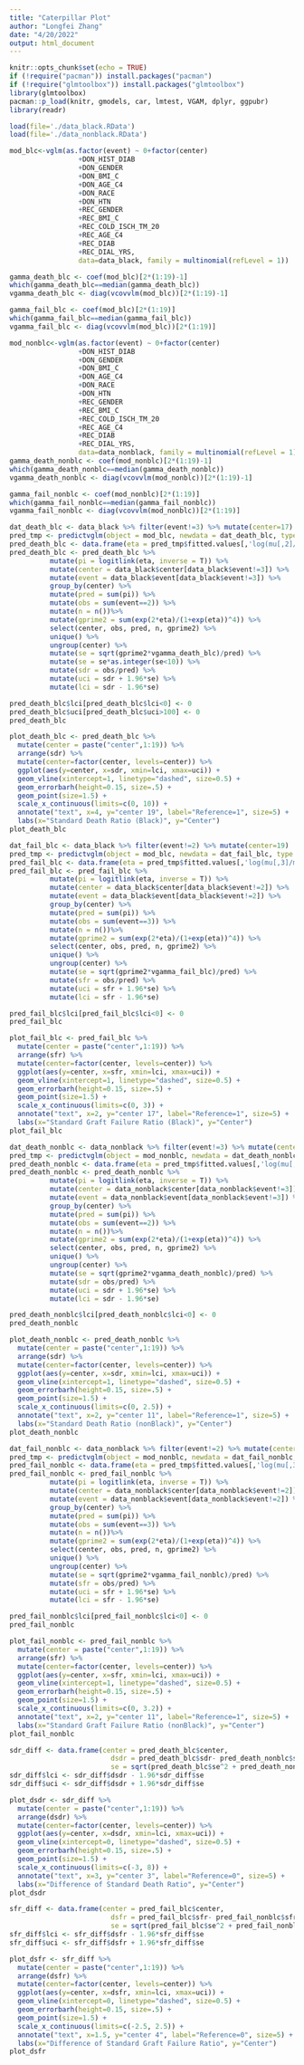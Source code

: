 ```yaml
---
title: "Caterpillar Plot"
author: "Longfei Zhang"
date: "4/20/2022"
output: html_document
---
```


```r
knitr::opts_chunk$set(echo = TRUE)
if (!require("pacman")) install.packages("pacman")
if (!require("glmtoolbox")) install.packages("glmtoolbox")
library(glmtoolbox)
pacman::p_load(knitr, gmodels, car, lmtest, VGAM, dplyr, ggpubr)
library(readr)
```


```r
load(file='./data_black.RData')
load(file='./data_nonblack.RData')
```


```r
mod_blc<-vglm(as.factor(event) ~ 0+factor(center)
                 +DON_HIST_DIAB
                 +DON_GENDER
                 +DON_BMI_C
                 +DON_AGE_C4
                 +DON_RACE
                 +DON_HTN
                 +REC_GENDER
                 +REC_BMI_C
                 +REC_COLD_ISCH_TM_20
                 +REC_AGE_C4
                 +REC_DIAB
                 +REC_DIAL_YRS,
                 data=data_black, family = multinomial(refLevel = 1))

gamma_death_blc <- coef(mod_blc)[2*(1:19)-1]
which(gamma_death_blc==median(gamma_death_blc))
vgamma_death_blc <- diag(vcovvlm(mod_blc))[2*(1:19)-1]

gamma_fail_blc <- coef(mod_blc)[2*(1:19)]
which(gamma_fail_blc==median(gamma_fail_blc))
vgamma_fail_blc <- diag(vcovvlm(mod_blc))[2*(1:19)]
```

```r
mod_nonblc<-vglm(as.factor(event) ~ 0+factor(center)
                 +DON_HIST_DIAB
                 +DON_GENDER
                 +DON_BMI_C
                 +DON_AGE_C4
                 +DON_RACE
                 +DON_HTN
                 +REC_GENDER
                 +REC_BMI_C
                 +REC_COLD_ISCH_TM_20
                 +REC_AGE_C4
                 +REC_DIAB
                 +REC_DIAL_YRS,
                 data=data_nonblack, family = multinomial(refLevel = 1))
gamma_death_nonblc <- coef(mod_nonblc)[2*(1:19)-1]
which(gamma_death_nonblc==median(gamma_death_nonblc))
vgamma_death_nonblc <- diag(vcovvlm(mod_nonblc))[2*(1:19)-1]

gamma_fail_nonblc <- coef(mod_nonblc)[2*(1:19)]
which(gamma_fail_nonblc==median(gamma_fail_nonblc))
vgamma_fail_nonblc <- diag(vcovvlm(mod_nonblc))[2*(1:19)]
```



```r
dat_death_blc <- data_black %>% filter(event!=3) %>% mutate(center=17)
pred_tmp <- predictvglm(object = mod_blc, newdata = dat_death_blc, type = 'link', se.fit = T) 
pred_death_blc <- data.frame(eta = pred_tmp$fitted.values[,'log(mu[,2]/mu[,1])'])
pred_death_blc <- pred_death_blc %>%
          mutate(pi = logitlink(eta, inverse = T)) %>%
          mutate(center = data_black$center[data_black$event!=3]) %>%
          mutate(event = data_black$event[data_black$event!=3]) %>%
          group_by(center) %>%
          mutate(pred = sum(pi)) %>%
          mutate(obs = sum(event==2)) %>%
          mutate(n = n())%>%
          mutate(gprime2 = sum(exp(2*eta)/(1+exp(eta))^4)) %>%
          select(center, obs, pred, n, gprime2) %>%
          unique() %>%
          ungroup(center) %>%
          mutate(se = sqrt(gprime2*vgamma_death_blc)/pred) %>%
          mutate(se = se*as.integer(se<10)) %>%
          mutate(sdr = obs/pred) %>%
          mutate(uci = sdr + 1.96*se) %>%
          mutate(lci = sdr - 1.96*se) 

pred_death_blc$lci[pred_death_blc$lci<0] <- 0
pred_death_blc$uci[pred_death_blc$uci>100] <- 0
pred_death_blc
```          


```r
plot_death_blc <- pred_death_blc %>% 
  mutate(center = paste("center",1:19)) %>%
  arrange(sdr) %>%
  mutate(center=factor(center, levels=center)) %>%
  ggplot(aes(y=center, x=sdr, xmin=lci, xmax=uci)) +
  geom_vline(xintercept=1, linetype="dashed", size=0.5) +
  geom_errorbarh(height=0.15, size=.5) + 
  geom_point(size=1.5) +
  scale_x_continuous(limits=c(0, 10)) +
  annotate("text", x=4, y="center 19", label="Reference=1", size=5) +
  labs(x="Standard Death Ratio (Black)", y="Center")
plot_death_blc
```


```r
dat_fail_blc <- data_black %>% filter(event!=2) %>% mutate(center=19)
pred_tmp <- predictvglm(object = mod_blc, newdata = dat_fail_blc, type = 'link', se.fit = T) 
pred_fail_blc <- data.frame(eta = pred_tmp$fitted.values[,'log(mu[,3]/mu[,1])'])
pred_fail_blc <- pred_fail_blc %>%
          mutate(pi = logitlink(eta, inverse = T)) %>%
          mutate(center = data_black$center[data_black$event!=2]) %>%
          mutate(event = data_black$event[data_black$event!=2]) %>%
          group_by(center) %>%
          mutate(pred = sum(pi)) %>%
          mutate(obs = sum(event==3)) %>%
          mutate(n = n())%>%
          mutate(gprime2 = sum(exp(2*eta)/(1+exp(eta))^4)) %>%
          select(center, obs, pred, n, gprime2) %>%
          unique() %>%
          ungroup(center) %>%
          mutate(se = sqrt(gprime2*vgamma_fail_blc)/pred) %>%
          mutate(sfr = obs/pred) %>%
          mutate(uci = sfr + 1.96*se) %>%
          mutate(lci = sfr - 1.96*se) 

pred_fail_blc$lci[pred_fail_blc$lci<0] <- 0
pred_fail_blc
```


```r
plot_fail_blc <- pred_fail_blc %>% 
  mutate(center = paste("center",1:19)) %>%
  arrange(sfr) %>%
  mutate(center=factor(center, levels=center)) %>%
  ggplot(aes(y=center, x=sfr, xmin=lci, xmax=uci)) +
  geom_vline(xintercept=1, linetype="dashed", size=0.5) +
  geom_errorbarh(height=0.15, size=.5) + 
  geom_point(size=1.5) +
  scale_x_continuous(limits=c(0, 3)) +
  annotate("text", x=2, y="center 17", label="Reference=1", size=5) +
  labs(x="Standard Graft Failure Ratio (Black)", y="Center")
plot_fail_blc
```



```r
dat_death_nonblc <- data_nonblack %>% filter(event!=3) %>% mutate(center=12)
pred_tmp <- predictvglm(object = mod_nonblc, newdata = dat_death_nonblc, type = 'link', se.fit = T) 
pred_death_nonblc <- data.frame(eta = pred_tmp$fitted.values[,'log(mu[,2]/mu[,1])'])
pred_death_nonblc <- pred_death_nonblc %>%
          mutate(pi = logitlink(eta, inverse = T)) %>%
          mutate(center = data_nonblack$center[data_nonblack$event!=3]) %>%
          mutate(event = data_nonblack$event[data_nonblack$event!=3]) %>%
          group_by(center) %>%
          mutate(pred = sum(pi)) %>%
          mutate(obs = sum(event==2)) %>%
          mutate(n = n())%>%
          mutate(gprime2 = sum(exp(2*eta)/(1+exp(eta))^4)) %>%
          select(center, obs, pred, n, gprime2) %>%
          unique() %>%
          ungroup(center) %>%
          mutate(se = sqrt(gprime2*vgamma_death_nonblc)/pred) %>%
          mutate(sdr = obs/pred) %>%
          mutate(uci = sdr + 1.96*se) %>%
          mutate(lci = sdr - 1.96*se) 

pred_death_nonblc$lci[pred_death_nonblc$lci<0] <- 0
pred_death_nonblc
```


```r
plot_death_nonblc <- pred_death_nonblc %>% 
  mutate(center = paste("center",1:19)) %>%
  arrange(sdr) %>%
  mutate(center=factor(center, levels=center)) %>%
  ggplot(aes(y=center, x=sdr, xmin=lci, xmax=uci)) +
  geom_vline(xintercept=1, linetype="dashed", size=0.5) +
  geom_errorbarh(height=0.15, size=.5) + 
  geom_point(size=1.5) +
  scale_x_continuous(limits=c(0, 2.5)) +
  annotate("text", x=2, y="center 11", label="Reference=1", size=5) +
  labs(x="Standard Death Ratio (nonBlack)", y="Center")
plot_death_nonblc
```





```r
dat_fail_nonblc <- data_nonblack %>% filter(event!=2) %>% mutate(center=5)
pred_tmp <- predictvglm(object = mod_nonblc, newdata = dat_fail_nonblc, type = 'link', se.fit = T) 
pred_fail_nonblc <- data.frame(eta = pred_tmp$fitted.values[,'log(mu[,3]/mu[,1])'])
pred_fail_nonblc <- pred_fail_nonblc %>%
          mutate(pi = logitlink(eta, inverse = T)) %>%
          mutate(center = data_nonblack$center[data_nonblack$event!=2]) %>%
          mutate(event = data_nonblack$event[data_nonblack$event!=2]) %>%
          group_by(center) %>%
          mutate(pred = sum(pi)) %>%
          mutate(obs = sum(event==3)) %>%
          mutate(n = n())%>%
          mutate(gprime2 = sum(exp(2*eta)/(1+exp(eta))^4)) %>%
          select(center, obs, pred, n, gprime2) %>%
          unique() %>%
          ungroup(center) %>%
          mutate(se = sqrt(gprime2*vgamma_fail_nonblc)/pred) %>%
          mutate(sfr = obs/pred) %>%
          mutate(uci = sfr + 1.96*se) %>%
          mutate(lci = sfr - 1.96*se)

pred_fail_nonblc$lci[pred_fail_nonblc$lci<0] <- 0
pred_fail_nonblc
```
 
 
```r
plot_fail_nonblc <- pred_fail_nonblc %>% 
  mutate(center = paste("center",1:19)) %>%
  arrange(sfr) %>%
  mutate(center=factor(center, levels=center)) %>%
  ggplot(aes(y=center, x=sfr, xmin=lci, xmax=uci)) +
  geom_vline(xintercept=1, linetype="dashed", size=0.5) +
  geom_errorbarh(height=0.15, size=.5) + 
  geom_point(size=1.5) +
  scale_x_continuous(limits=c(0, 3.2)) +
  annotate("text", x=2, y="center 11", label="Reference=1", size=5) +
  labs(x="Standard Graft Failure Ratio (nonBlack)", y="Center")
plot_fail_nonblc
```


```r
sdr_diff <- data.frame(center = pred_death_blc$center, 
                         dsdr = pred_death_blc$sdr- pred_death_nonblc$sdr,
                         se = sqrt(pred_death_blc$se^2 + pred_death_nonblc$se^2))
sdr_diff$lci <- sdr_diff$dsdr - 1.96*sdr_diff$se
sdr_diff$uci <- sdr_diff$dsdr + 1.96*sdr_diff$se

plot_dsdr <- sdr_diff %>% 
  mutate(center = paste("center",1:19)) %>%
  arrange(dsdr) %>%
  mutate(center=factor(center, levels=center)) %>%
  ggplot(aes(y=center, x=dsdr, xmin=lci, xmax=uci)) +
  geom_vline(xintercept=0, linetype="dashed", size=0.5) +
  geom_errorbarh(height=0.15, size=.5) + 
  geom_point(size=1.5) +
  scale_x_continuous(limits=c(-3, 8)) +
  annotate("text", x=3, y="center 3", label="Reference=0", size=5) +
  labs(x="Difference of Standard Death Ratio", y="Center")
plot_dsdr
```

```r
sfr_diff <- data.frame(center = pred_fail_blc$center, 
                         dsfr = pred_fail_blc$sfr- pred_fail_nonblc$sfr,
                         se = sqrt(pred_fail_blc$se^2 + pred_fail_nonblc$se^2))
sfr_diff$lci <- sfr_diff$dsfr - 1.96*sfr_diff$se
sfr_diff$uci <- sfr_diff$dsfr + 1.96*sfr_diff$se

plot_dsfr <- sfr_diff %>% 
  mutate(center = paste("center",1:19)) %>%
  arrange(dsfr) %>%
  mutate(center=factor(center, levels=center)) %>%
  ggplot(aes(y=center, x=dsfr, xmin=lci, xmax=uci)) +
  geom_vline(xintercept=0, linetype="dashed", size=0.5) +
  geom_errorbarh(height=0.15, size=.5) + 
  geom_point(size=1.5) +
  scale_x_continuous(limits=c(-2.5, 2.5)) +
  annotate("text", x=1.5, y="center 4", label="Reference=0", size=5) +
  labs(x="Difference of Standard Graft Failure Ratio", y="Center")
plot_dsfr
```







